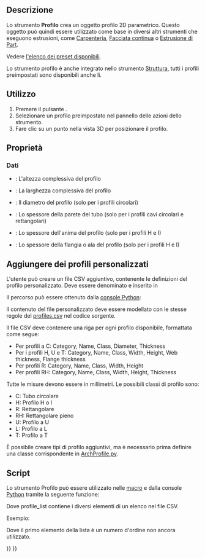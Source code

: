 <languages/>

<div class="mw-translate-fuzzy">
{{Docnav/it
|[[Arch_Truss/it|Travatura]]
|[[Arch_CompSetMaterial/it|Materiali]]
|[[Arch_Workbench/it|Arch]]
|IconL=Arch_Truss.svg
|IconR=Arch_CompSetMaterial.png
|IconC=Workbench_Arch.svg
}}
</div>

<div class="mw-translate-fuzzy">
{{GuiCommand/it
|Name=Arch Profile
|Name/it=Profilo
|MenuLocation=Arch → Profilo
|Workbenches=[[Arch_Workbench/it|Arch]]
|Version=0.19
}}
</div>

<span id="Description"></span>
==Descrizione==

<div class="mw-translate-fuzzy">
Lo strumento '''Profilo''' crea un oggetto profilo 2D parametrico. Questo oggetto può quindi essere utilizzato come base in diversi altri strumenti che eseguono estrusioni, come [[Arch Frame/it|Carpenteria]], [[Arch CurtainWall/it|Facciata continua]] o [[Part Extrude/it|Estrusione di Part]].
</div>

<div class="mw-translate-fuzzy">
Vedere [https://github.com/FreeCAD/FreeCAD/blob/master/src/Mod/Arch/Presets/profiles.csv l'elenco dei preset disponibili].
</div>

<div class="mw-translate-fuzzy">
Lo strumento profilo è anche integrato nello strumento [[Arch_Structure/it|Struttura]], tutti i profili preimpostati sono disponibili anche lì.
</div>

<span id="Usage"></span>
==Utilizzo==

<div class="mw-translate-fuzzy">
# Premere il pulsante {{Button|[[Image:Arch Profile.svg|16px]] [[Arch Profile/it|Profilo]]}}.
# Selezionare un profilo preimpostato nel pannello delle azioni dello strumento.
# Fare clic su un punto nella vista 3D per posizionare il profilo.
</div>

<span id="Properties"></span>
==Proprietà==

<span id="Data"></span>
=== Dati ===

* {{PropertyData|Height}}: L'altezza complessiva del profilo
* {{PropertyData|Width}}: La larghezza complessiva del profilo
* {{PropertyData|Diameter}}: Il diametro del profilo (solo per i profili circolari)
* {{PropertyData|Thickness}}: Lo spessore della parete del tubo (solo per i profili cavi circolari e rettangolari)
* {{PropertyData|Web Thickness}}: Lo spessore dell'anima del profilo (solo per i  profili H e I)
* {{PropertyData|Flange Thickness}}: Lo spessore della flangia o ala del profilo (solo per i profili H e I)

<span id="Adding_custom_profiles"></span>
==Aggiungere dei profili personalizzati==

L'utente può creare un file CSV aggiuntivo, contenente le definizioni del profilo personalizzato. Deve essere denominato {{incode|profiles.csv}} e inserito in

{{Code|lang=bash|code=
$FREECAD_USER_DIR/BIM/
}}

Il percorso {{incode|$FREECAD_USER_DIR}} può essere ottenuto dalla [[Python_console/it|console Python]]:

{{Code|lang=bash|code=
FreeCAD.getUserAppDataDir()
}}

<div class="mw-translate-fuzzy">
Il contenuto del file {{incode|profiles.csv}} personalizzato deve essere modellato con le stesse regole del [https://github.com/FreeCAD/FreeCAD/blob/master/src/Mod/Arch/Presets/profiles.csv profiles.csv] nel codice sorgente.
</div>

Il file CSV deve contenere una riga per ogni profilo disponibile, formattata come segue:

<div class="mw-translate-fuzzy">
* Per profili a C: Category, Name, Class, Diameter, Thickness
* Per i profili H, U e T: Category, Name, Class, Width, Height, Web thickness, Flange thickness
* Per profili R: Category, Name, Class, Width, Height
* Per profili RH: Category, Name, Class, Width, Height, Thickness
</div>

<div class="mw-translate-fuzzy">
Tutte le misure devono essere in millimetri. Le possibili classi di profilo sono:
</div> 

<div class="mw-translate-fuzzy">
* C:  Tubo circolare
* H:  Profilo H o I
* R:  Rettangolare
* RH: Rettangolare pieno
* U:  Profilo a U
* L:  Profilo a L
* T:  Profilo a T
</div>

<div class="mw-translate-fuzzy">
È possibile creare tipi di profilo aggiuntivi, ma è necessario prima definire una classe corrispondente in [https://github.com/FreeCAD/FreeCAD/blob/master/src/Mod/Arch/ArchProfile.py ArchProfile.py].
</div>

<span id="Scripting"></span>
==Script==

<div class="mw-translate-fuzzy">
Lo strumento Profilo può essere utilizzato nelle [[macros/it|macro]] e dalla console [[Python/it|Python]] tramite la seguente funzione:
</div>

{{Code|code=
profile = makeProfile(profile_list)
}}

<div class="mw-translate-fuzzy">
Dove profile_list contiene i diversi elementi di un elenco nel file CSV.
</div>

Esempio:

{{Code|code=
import Arch
Arch.makeProfile([0, 'REC', 'REC100x100', 'R', 100, 100])
}}

Dove il primo elemento della lista è un numero d'ordine non ancora utilizzato.


<div class="mw-translate-fuzzy">
{{Docnav/it
|[[Arch_Truss/it|Travatura]]
|[[Arch_CompSetMaterial/it|Materiali]]
|[[Arch_Workbench/it|Arch]]
|IconL=Arch_Truss.svg
|IconR=Arch_CompSetMaterial.png
|IconC=Workbench_Arch.svg
}}
</div>

{{BIM_Tools_navi{{#translation:}}}}
{{Userdocnavi{{#translation:}}}}